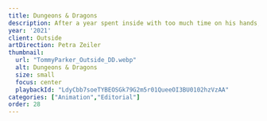 ```yaml
---
title: Dungeons & Dragons
description: After a year spent inside with too much time on his hands, a writer survives two days in the woods with only the equipment available to his hobbit alter ego – rapier and lute included.
year: '2021'
client: Outside
artDirection: Petra Zeiler
thumbnail:
  url: "TommyParker_Outside_DD.webp"
  alt: Dungeons & Dragons
  size: small
  focus: center
  playbackId: "LdyCbb7soeTYBEOSGk79G2m5r01QueeOI3BU0102hzVzAA"
categories: ["Animation","Editorial"]
order: 28
---
```


<ProjectVideo
  playbackId="LdyCbb7soeTYBEOSGk79G2m5r01QueeOI3BU0102hzVzAA"
  aspectRatio="16/9"
  className="video-container aspect-[16/9]"
/>


